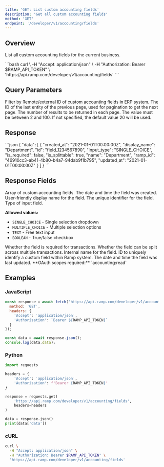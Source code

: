 ```yaml
---
title: 'GET: List custom accounting fields'
description: 'Get all custom accounting fields'
method: 'GET'
endpoint: '/developer/v1/accounting/fields'
---
```


<TableOfContents />

## Overview

List all custom accounting fields for the current business.

<RequestExample>
```bash
curl \
  -H "Accept: application/json" \
  -H "Authorization: Bearer $RAMP_API_TOKEN" \
  'https://api.ramp.com/developer/v1/accounting/fields'
```
</RequestExample>

## Query Parameters

<ParamField query="remote_id" type="string">
  Filter by Remote/external ID of custom accounting fields in ERP system.
</ParamField>

<ParamField query="start" type="string">
  The ID of the last entity of the previous page, used for pagination to get the next page.
</ParamField>

<ParamField query="page_size" type="integer">
  The number of results to be returned in each page. The value must be between 2 and 100. If not specified, the default value 20 will be used.
</ParamField>

## Response

<ResponseExample>
```json
{
  "data": [
    {
      "created_at": "2021-01-01T00:00:00Z",
      "display_name": "Department",
      "id": "field_1234567890",
      "input_type": "SINGLE_CHOICE",
      "is_required": false,
      "is_splittable": true,
      "name": "Department",
      "ramp_id": "46910cc3-ab41-4b80-b4a7-94dab9f1b795",
      "updated_at": "2021-01-01T00:00:00Z"
    }
  ]
}
```
</ResponseExample>

## Response Fields

<ResponseField name="data" type="array<object>">
  Array of custom accounting fields.
</ResponseField>

<ResponseField name="data[].created_at" type="string<date-time>">
  The date and time the field was created.
</ResponseField>

<ResponseField name="data[].display_name" type="string">
  User-friendly display name for the field.
</ResponseField>

<ResponseField name="data[].id" type="string">
  The unique identifier for the field.
</ResponseField>

<ResponseField name="data[].input_type" type="string">
  Type of input field.
  
  **Allowed values:**
  - `SINGLE_CHOICE` - Single selection dropdown
  - `MULTIPLE_CHOICE` - Multiple selection options
  - `TEXT` - Free text input
  - `BOOLEAN` - True/false checkbox
</ResponseField>

<ResponseField name="data[].is_required" type="boolean">
  Whether the field is required for transactions.
</ResponseField>

<ResponseField name="data[].is_splittable" type="boolean">
  Whether the field can be split across multiple transactions.
</ResponseField>

<ResponseField name="data[].name" type="string">
  Internal name for the field.
</ResponseField>

<ResponseField name="data[].ramp_id" type="string<uuid>">
  ID to uniquely identify a custom field within Ramp system.
</ResponseField>

<ResponseField name="data[].updated_at" type="string<date-time>">
  The date and time the field was last updated.
</ResponseField>

<Note>
  **OAuth scopes required:** `accounting:read`
</Note>

## Examples

### JavaScript

```javascript
const response = await fetch('https://api.ramp.com/developer/v1/accounting/fields', {
  method: 'GET',
  headers: {
    'Accept': 'application/json',
    'Authorization': `Bearer ${RAMP_API_TOKEN}`
  }
});

const data = await response.json();
console.log(data.data);
```

### Python

```python
import requests

headers = {
    'Accept': 'application/json',
    'Authorization': f'Bearer {RAMP_API_TOKEN}'
}

response = requests.get(
    'https://api.ramp.com/developer/v1/accounting/fields',
    headers=headers
)

data = response.json()
print(data['data'])
```

### cURL

```bash
curl \
  -H "Accept: application/json" \
  -H "Authorization: Bearer $RAMP_API_TOKEN" \
  'https://api.ramp.com/developer/v1/accounting/fields'
``` 